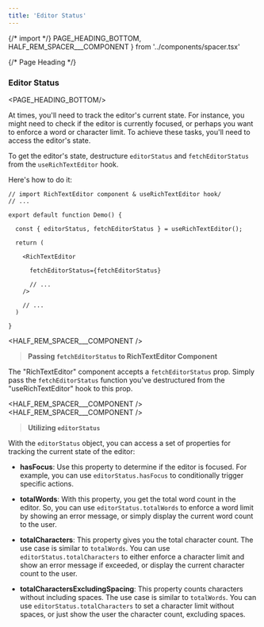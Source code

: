 ```yaml
---
title: 'Editor Status'
---
```


{/* import */}
    PAGE_HEADING_BOTTOM,
    HALF_REM_SPACER___COMPONENT
} from '../components/spacer.tsx'


{/* Page Heading */}
### Editor Status
<PAGE_HEADING_BOTTOM/>

At times, you'll need to track the editor's current state. For instance, you might need to check if the editor is currently focused, or perhaps you want to enforce a word or character limit. To achieve these tasks, you'll need to access the editor's state.

To get the editor's state, destructure `editorStatus` and `fetchEditorStatus` from the `useRichTextEditor` hook.

Here's how to do it:

```tsx  showLineNumbers {6, 12} copy
// import RichTextEditor component & useRichTextEditor hook/
// ...

export default function Demo() {

  const { editorStatus, fetchEditorStatus } = useRichTextEditor();

  return (

    <RichTextEditor

      fetchEditorStatus={fetchEditorStatus}

      // ...
    />

    // ...
  )

}
```

<HALF_REM_SPACER___COMPONENT />

> **Passing `fetchEditorStatus` to RichTextEditor Component**

The "RichTextEditor" component accepts a `fetchEditorStatus` prop. Simply pass the `fetchEditorStatus` function you've destructured from the "useRichTextEditor" hook to this prop.

<HALF_REM_SPACER___COMPONENT />
<HALF_REM_SPACER___COMPONENT />

> **Utilizing `editorStatus`**

With the `editorStatus` object, you can access a set of properties for tracking the current state of the editor:


- **hasFocus**: Use this property to determine if the editor is focused. For example, you can use `editorStatus.hasFocus` to conditionally trigger specific actions.

- **totalWords**: With this property, you get the total word count in the editor. So, you can use `editorStatus.totalWords` to enforce a word limit by showing an error message, or simply display the current word count to the user.

- **totalCharacters**: This property gives you the total character count. The use case is similar to `totalWords`. You can use `editorStatus.totalCharacters` to either enforce a character limit and show an error message if exceeded, or display the current character count to the user.

- **totalCharactersExcludingSpacing**: This property counts characters without including spaces. The use case is similar to `totalWords`. You can use `editorStatus.totalCharacters` to set a character limit without spaces, or just show the user the character count, excluding spaces.
